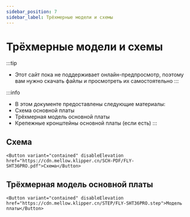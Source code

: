 ```yaml
---
sidebar_position: 7
sidebar_label: Трёхмерные модели и схемы
---
```



# Трёхмерные модели и схемы


:::tip
* Этот сайт пока не поддерживает онлайн-предпросмотр, поэтому вам нужно скачать файлы и просмотреть их самостоятельно
:::

:::info
* В этом документе предоставлены следующие материалы:
* Схема основной платы
* Трёхмерная модель основной платы
* Крепежные кронштейны основной платы (если есть)
:::

## Схема

    <Button variant="contained" disableElevation href="https://cdn.mellow.klipper.cn/SCH-PDF/FLY-SHT36PRO.pdf">Схема</Button>


## Трёхмерная модель основной платы

    <Button variant="contained" disableElevation href="https://cdn.mellow.klipper.cn/STEP/FLY-SHT36PRO.step">Модель платы</Button>

